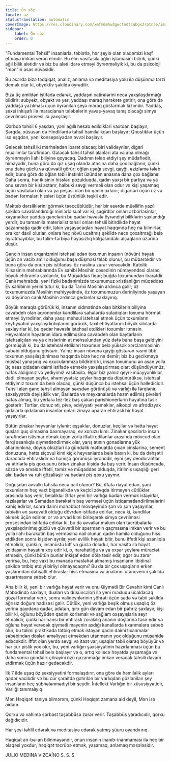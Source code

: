 ```yaml
---
title: Ön söz
locale: az
statusTranslation: automatic
coverImage: https://res.cloudinary.com/xmfm6mhw3gwctndtcubgx2rptnae/image/upload/v1740337243/small_cover_educacion_fundamental_a051170f1c.webp
sidebar:
    label: Ön söz
    order: 0
---
```

"Fundamental Təhsil" insanlarla, təbiətlə, hər şeylə olan əlaqəmizi kəşf etməyə imkan verən elmdir. Bu elm vasitəsilə ağlın işləməsini bilirik, çünki ağıl bilik alətidir və biz bu aləti idarə etməyi öyrənməliyik ki, bu da psixoloji "mən"in əsas nüvəsidir.

Bu əsərdə bizə tədqiqat, analiz, anlama və meditasiya yolu ilə düşünmə tərzi demək olar ki, obyektiv şəkildə öyrədilir.

Bizə üç amildən istifadə edərək, yaddaşın xatirələrini necə yaxşılaşdırmağı bildirir: subyekt, obyekt və yer; yaddaşı maraq hərəkətə gətirir, ona görə də yaddaşa yazılması üçün öyrənilən şeyə maraq göstərmək lazımdır. Yaddaş, şəxsi inkişafı ilə maraqlanan tələbələrin yavaş-yavaş tanış olacağı simya çevrilməsi prosesi ilə yaxşılaşır.

Qərbdə təhsil 6 yaşdan, yəni ağıllı hesab edildikləri vaxtdan başlayır; Şərqdə, xüsusən də Hindlilərdə təhsil hamiləlikdən başlayır; Qnostiklər üçün isə eşqdən, yəni konsepsiyadan əvvəl başlayır.

Gələcək təhsil iki mərhələdən ibarət olacaq: biri valideynlər, digəri müəllimlər tərəfindən. Gələcək təhsil təhsil alanları ata və ana olmağı öyrənməyin İlahi biliyinə qoyacaq. Qadının tələb etdiyi şey müdafiədir, himayədir, buna görə də qız uşaq olanda atasına daha çox bağlanır, çünki onu daha güclü və qüvvətli görür; oğlan uşağı sevgi, qayğı, əzizləmə tələb edir, buna görə də oğlan təbii instinkt üzündən anasına daha çox bağlanır. Daha sonra, hər ikisinin hissləri pozulduqda, qadın yaxşı bir partiya və ya onu sevən bir kişi axtarır, halbuki sevgi verməli olan odur və kişi yaşamaq üçün vasitələri olan və ya peşəsi olan bir qadın axtarır; digərləri üçün üz və bədən formaları hissləri üçün üstünlük təşkil edir.

Məktəb dərsliklərini görmək təəccüblüdür, hər bir əsərdə müəllifin yazılı şəkildə cavablandırdığı minlərlə sual var ki, şagirdlər onları əzbərləsinlər, xəyanətkar yaddaş gənclərin bu qədər həvəslə öyrəndiyi biliklərin saxlandığı yerdir, bu tamamilə materialist təhsil onları təhsili bitirdikdə həyat qazanmağa qadir edir, lakin yaşayacaqları həyat haqqında heç nə bilmirlər, ora kor daxil olurlar, onlara heç növü ucaltmış şəkildə necə çoxaltmağı belə öyrətməyiblər, bu təlim-tərbiyə həyasızlıq kölgəsindəki alçaqların üzərinə düşür.

Gəncin insan orqanizmini istehsal edən toxumun insanın (növün) həyatı üçün ən vacib amil olduğunu başa düşməsi tələb olunur, bu mübarəkdir və buna görə də onun pis istifadəsi öz nəslinə zərər verəcəkdir. Katolik Kilsəsinin mehrablarında Ev sahibi Məsihin cəsədinin nümayəndəsi olaraq böyük ehtiramla saxlanılır, bu Müqəddəs fiqur; buğda toxumundan ibarətdir. Canlı mehrabda, yəni fiziki bədənimizdə toxumumuz xristianlığın müqəddəs Ev sahibinin yerini tutur ki, bu da Tarixi Məsihin ardınca gəlir; öz toxumumuzda Məsihin mahiyyətində, öz toxumumuzun dərinliyində yaşayan və döyünən canlı Məsihin ardınca gedənlər saxlayırıq.

Böyük maraqla görürük ki, insanın xidmətində olan bitkilərin biliyinə cavabdeh olan aqronomlar kəndlilərə sahələrdə suladıqları toxuma hörmət etməyi öyrədirlər, daha yaxşı məhsul istehsal etmək üçün toxumların keyfiyyətini yaxşılaşdırdıqlarını görürük, taxıl ehtiyatlarını böyük silolarda saxlayırlar ki, bu qədər həvəslə istehsal etdikləri toxumlar itməsin. Heyvanların həyatının idarə edilməsinə cavabdeh olan baytarların istehsalçıları və ya cinslərinin ət məhsulundan yüz dəfə baha başa gəldiyini görmüşük ki, bu da istehsal etdikləri toxumun belə yüksək xərclənməsinin səbəbi olduğunu göstərir. Yalnız insan növünə qayğı göstərən rəsmi tibb toxumun yaxşılaşdırılması haqqında bizə heç nə demir; biz bu gecikməyə müsbət yanaşırıq və oxucularımıza bildiririk ki, insan toxumunu ən asan yolla üç əsas qidadan daimi istifadə etməklə yaxşılaşdırmaq olar: düşündüyümüz, nəfəs aldığımız və yediyimiz vasitəsilə. Əgər biz yalnız qeyri-müəyyənliklər, dadlı olmayan şeylər, əhəmiyyətsiz şeylər haqqında düşünürüksə, istehsal etdiyimiz toxum da belə olacaq, çünki düşüncə bu istehsal üçün həlledicidir. Təhsil alan gənc təhsil almayan şəxsdən görünüşü və varlığı ilə fərqlənir, şəxsiyyətdə dəyişiklik var; Barlarda və meyxanalarda həzm edilmiş pivələri nəfəs almaq, bu yerlərə tez-tez baş çəkən parishionerlərin həyatına təsir göstərir: Tortlar, donuz əti, pivə, ədviyyatlı yeməklər, alkoqol və afrodizyak qidalarla qidalanan insanlar onları zinaya aparan ehtiraslı bir həyat yaşayırlar.

Bütün zinakar heyvanlar iylənir: eşşəklər, donuzlar, keçilər və hətta həyət quşları quş olmasına baxmayaraq, ev xoruzu kimi. Zinakar şəxslərlə insan tərəfindən istismar etmək üçün zorla iffətli edilənlər arasında mövcud olan fərqi asanlıqla qiymətləndirmək olar, yarış atının gonadlarına yük atlarınınkına, döyüş öküzləri ilə gündəlik mətbuatda çıxan cinslərinə, sement donuzuna, hətta siçovul kimi kiçik heyvanlarda belə baxın ki, bu da dəhşətli dərəcədə ehtiraslıdır və həmişə görünüşü iyrəncdir, eyni şey deodorantlar və ətirlərlə pis qoxusunu örtən zinakar kişidə də baş verir. İnsan düşüncədə, sözdə və əməldə iffətli, təmiz və müqəddəs olduqda, itirilmiş uşaqlığı geri alır, bədən və ruh gözəlləşir və bədəni pis qoxu yaymır.

Doğuşdan əvvəlki təhsilə necə nail olunur? Bu, iffətə riayət edən, yəni toxumlarını heç vaxt biganəlikdə və keçici zövqdə itirməyən cütlüklər arasında baş verir, beləliklə: Ərlər yeni bir varlığa bədən vermək istəyirlər, razılaşırlar və Səmadan bərəkətin baş verməsi üçün istiqamətləndirilmələrini xahiş edirlər, sonra daimi məhəbbət mövqeyində şən və şən yaşayırlar, təbiətin ən səxavətli olduğu dövrdən istifadə edirlər, necə ki, kəndlilər əkmək üçün edirlər, ər və arvad kimi birləşərək simya çevrilməsi prosesindən istifadə edirlər ki, bu da əvvəllər məlum olan təcrübələrlə yaxşılaşdırılmış güclü və qüvvətli bir spermanın qaçmasına imkan verir və bu yolla ilahi bərəkətin baş verməsinə nail olunur, qadın hamilə olduğunu hiss etdikdən sonra kişidən ayrılır, yəni evlilik həyatı bitir, bunu iffətli kişi asanlıqla etməlidir, çünki o, insanüstü lütf və güclə doludur, hər vasitə ilə həyat yoldaşının həyatını xoş edir ki, o, narahatlığa və ya oxşar şeylərə müraciət etməsin, çünki bütün bunlar inkişaf edən dölə təsir edir, əgər bu zərər verirsə, bu, heç vaxt bu mənada məsləhət almamış insanların libidinal şəkildə tətbiq etdiyi birliyi olmayacaqmı? Bu da bir çox uşaqların erkən yaşlarından dəhşətli ehtiraslar hiss etməsinə və analarını utancverici şəkildə qızartmasına səbəb olur.

Ana bilir ki, yeni bir varlığa həyat verir və onu Qiymətli Bir Cevahir kimi Canlı Məbədində saxlayır, duaları və düşüncələri ilə yeni məxluqu ucaldacaq gözəl formalar verir, sonra valideynlərinin şöhrəti üçün sadə və təbii şəkildə ağrısız doğum hadisəsi gəlir. Cütlük, yeni varlığa beşik olmuş uşaqlıq öz yerinə qayıdana qədər, adətən, qırx gün davam edən bir pəhriz saxlayır, kişi bilir ki, oğlunu böyüdən qadını korlamalı və sağlam oxşayışlarla seyr etməlidir, çünki hər hansı bir ehtiraslı zorakılıq ananın döşlərinə təsir edir və oğluna həyat verəcək qiymətli mayenin axdığı kanallarda tıxanmalara səbəb olur, bu təlimi praktikada tətbiq etmək istəyən qadın daimi tıxanmalar səbəbindən döşləri əməliyyat etməkdən utanmanın yox olduğunu müşahidə edəcəkdir. İffət olan yerdə sevgi və itaət var, uşaqlar təbii olaraq böyüyür və hər cür pislik yox olur, bu, yeni varlığın şəxsiyyətinin hazırlanması üçün bu fundamental təhsil belə başlayır və o, artıq kollecə həyatda yaşamağa və daha sonra gündəlik çörəyini özü qazanmağa imkan verəcək təhsili davam etdirmək üçün hazır gedəcəkdir.

İlk 7 ildə uşaq öz şəxsiyyətini formalaşdırır, ona görə də hamiləlik ayları qədər vacibdir və bu cür şəraitdə gətirilən bir varlıqdan gözlənilən şey insanların heç şübhələnmədiyi bir şeydir. İntellekt Varlığın bir xüsusiyyətidir, Varlığı tanımalıyıq.

Mən Həqiqəti tanıya bilmərəm, çünki Həqiqət zamana aid deyil, Mən isə aidəm.

Qorxu və vahimə sərbəst təşəbbüsə zərər verir. Təşəbbüs yaradıcıdır, qorxu dağıdıcıdır.

Hər şeyi təhlil edərək və meditasiya edərək yatmış şüuru oyandırırıq.

Həqiqət an-bə-an bilinməyəndir, onun insanın inanıb-inanmaması ilə heç bir əlaqəsi yoxdur; həqiqət təcrübə etmək, yaşamaq, anlamaq məsələsidir.

JULIO MEDINA VIZCAÍNO
S. S. S.

